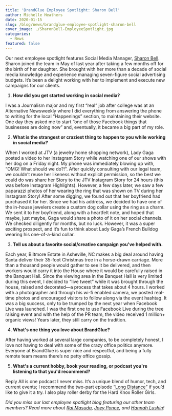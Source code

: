 ```yaml
---
title: 'BrandGlue Employee Spotlight: Sharon Bell'
author: Michelle Heathers
date: 2020-01-15
slug: /blog/news/brandglue-employee-spotlight-sharon-bell
cover_image: ./SharonBell-EmployeeSpotlight.jpg
categories:
  - News
featured: false
---
```


Our next employee spotlight features Social Media Manager, [Sharon Bell][1]. Sharon joined the team in May of last year after taking a few months off for the birth of her daughter. She brought with her more than a decade of social media knowledge and experience managing seven-figure social advertising budgets. It’s been a delight working with her to implement and execute new campaigns for our clients.

1. **How did you get started working in social media?**

I was a Journalism major and my first “real” job after college was at an Alternative Newsweekly where I did everything from answering the phone to writing for the local “Happenings” section, to maintaining their website. One day they asked me to start “one of those Facebook things that businesses are doing now” and, eventually, it became a big part of my role.&nbsp;

2. **What is the strangest or craziest thing to happen to you while working in social media?**

When I worked at JTV (a jewelry home shopping network), Lady Gaga posted a video to her Instagram Story while watching one of our shows with her dog on a Friday night. My phone was immediately blowing up with, “OMG! What should we do?!”. After quickly consulting with our legal team, we couldn’t reuse her likeness without explicit permission, so the best we could do was share her Story to the JTV Instagram Story for 24 hours (this was before Instagram Highlights). However, a few days later, we saw a few paparazzi photos of her wearing the ring that was shown on TV during her Instagram Story! After some digging, we found out that her boyfriend had purchased it for her. Since we had his address, we decided to have one of the in-house jewelers create a custom dog collar using the ring as a charm. We sent it to her boyfriend, along with a heartfelt note, and hoped that maybe, just maybe, Gaga would share a photo of it on her social channels. We checked diligently for months, but no luck. However, it was a super exciting prospect, and it’s fun to think about Lady Gaga’s French Bulldog wearing his one-of-a-kind collar.&nbsp;

3. **Tell us about a favorite social/creative campaign you've helped with.**&nbsp;

Each year, Biltmore Estate in Asheville, NC makes a big deal around having Santa deliver their 35-foot Christmas tree in a horse-drawn carriage. More than a thousand people would gather to see it be delivered, and then workers would carry it into the House where it would be carefully raised in the Banquet Hall. Since the viewing area in the Banquet Hall is very limited during this event, I decided to “live tweet” while it was brought through the house, raised and decorated—a process that takes about 4 hours. I worked with a photographer and through his wi-fi enabled camera, we posted real-time photos and encouraged visitors to follow along via the event hashtag. It was a big success, only to be trumped by the next year when Facebook Live was launched. I was the first one to use Facebook Live during the tree raising event and with the help of the PR team, the video received 1 million+ organic views! Years later, they still carry on the tradition.

4. **What's one thing you love about BrandGlue?**

After having worked at several large companies, to be completely honest, I love not having to deal with some of the crazy office politics anymore. Everyone at BrandGlue is super nice and respectful, and being a fully remote team means there’s no petty office gossip.&nbsp;

5. **What's a current hobby, book your reading, or podcast you're listening to that you'd recommend?**

Reply All is one podcast I never miss. It’s a unique blend of humor, tech, and current events; I recommend the two-part episode [“Long Distance”][2] if you’d like to give it a try. I also play roller derby for the Hard Knox Roller Girls.

_Did you miss our last employee spotlight blog featuring our other team members? Read more about_ [_Rai Masuda_][3]_,_ [_Joey Ponce_][4]_, and_ [_Hannah Lushin_][5]_!_

[1]: https://www.linkedin.com/in/sharonmbell/
[2]: https://gimletmedia.com/shows/reply-all/6nh3wk
[3]: http://localhost/brandglue/old-website/blog/news/brandglue-employee-spotlight-rai-masuda
[4]: http://localhost/brandglue/old-website/blog/news/brandglue-employee-spotlight-joey-ponce
[5]: http://localhost/brandglue/old-website/blog/news/brandglue-employee-spotlight-hannah-lushin
